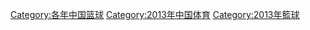 [[Category:各年中国篮球|Category:各年中国篮球]]
[[Category:2013年中国体育|Category:2013年中国体育]]
[[Category:2013年籃球|Category:2013年籃球]]